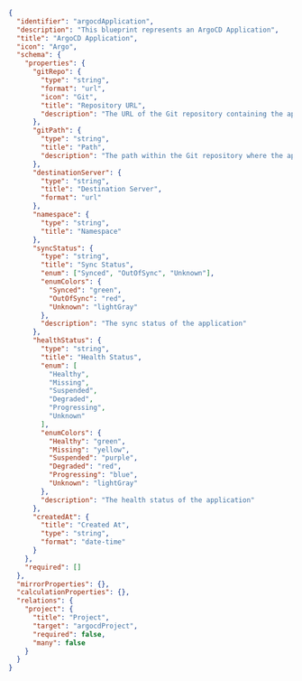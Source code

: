 ```json showLineNumbers
{
  "identifier": "argocdApplication",
  "description": "This blueprint represents an ArgoCD Application",
  "title": "ArgoCD Application",
  "icon": "Argo",
  "schema": {
    "properties": {
      "gitRepo": {
        "type": "string",
        "format": "url",
        "icon": "Git",
        "title": "Repository URL",
        "description": "The URL of the Git repository containing the application source code"
      },
      "gitPath": {
        "type": "string",
        "title": "Path",
        "description": "The path within the Git repository where the application manifests are located"
      },
      "destinationServer": {
        "type": "string",
        "title": "Destination Server",
        "format": "url"
      },
      "namespace": {
        "type": "string",
        "title": "Namespace"
      },
      "syncStatus": {
        "type": "string",
        "title": "Sync Status",
        "enum": ["Synced", "OutOfSync", "Unknown"],
        "enumColors": {
          "Synced": "green",
          "OutOfSync": "red",
          "Unknown": "lightGray"
        },
        "description": "The sync status of the application"
      },
      "healthStatus": {
        "type": "string",
        "title": "Health Status",
        "enum": [
          "Healthy",
          "Missing",
          "Suspended",
          "Degraded",
          "Progressing",
          "Unknown"
        ],
        "enumColors": {
          "Healthy": "green",
          "Missing": "yellow",
          "Suspended": "purple",
          "Degraded": "red",
          "Progressing": "blue",
          "Unknown": "lightGray"
        },
        "description": "The health status of the application"
      },
      "createdAt": {
        "title": "Created At",
        "type": "string",
        "format": "date-time"
      }
    },
    "required": []
  },
  "mirrorProperties": {},
  "calculationProperties": {},
  "relations": {
    "project": {
      "title": "Project",
      "target": "argocdProject",
      "required": false,
      "many": false
    }
  }
}
```
